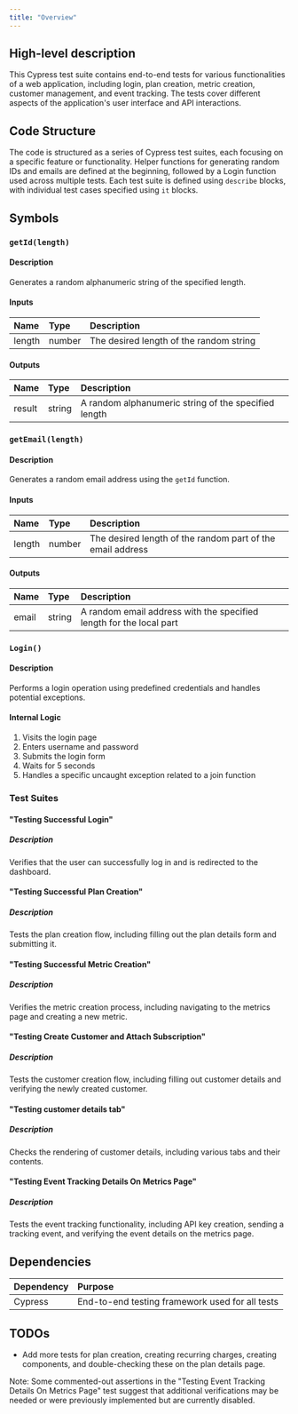 ```yaml
---
title: "Overview"
---
```


## High-level description
This Cypress test suite contains end-to-end tests for various functionalities of a web application, including login, plan creation, metric creation, customer management, and event tracking. The tests cover different aspects of the application's user interface and API interactions.

## Code Structure
The code is structured as a series of Cypress test suites, each focusing on a specific feature or functionality. Helper functions for generating random IDs and emails are defined at the beginning, followed by a Login function used across multiple tests. Each test suite is defined using `describe` blocks, with individual test cases specified using `it` blocks.

## Symbols

### `getId(length)`
#### Description
Generates a random alphanumeric string of the specified length.

#### Inputs
| Name | Type | Description |
|:-----|:-----|:------------|
| length | number | The desired length of the random string |

#### Outputs
| Name | Type | Description |
|:-----|:-----|:------------|
| result | string | A random alphanumeric string of the specified length |

### `getEmail(length)`
#### Description
Generates a random email address using the `getId` function.

#### Inputs
| Name | Type | Description |
|:-----|:-----|:------------|
| length | number | The desired length of the random part of the email address |

#### Outputs
| Name | Type | Description |
|:-----|:-----|:------------|
| email | string | A random email address with the specified length for the local part |

### `Login()`
#### Description
Performs a login operation using predefined credentials and handles potential exceptions.

#### Internal Logic
1. Visits the login page
2. Enters username and password
3. Submits the login form
4. Waits for 5 seconds
5. Handles a specific uncaught exception related to a join function

### Test Suites

#### "Testing Successful Login"
##### Description
Verifies that the user can successfully log in and is redirected to the dashboard.

#### "Testing Successful Plan Creation"
##### Description
Tests the plan creation flow, including filling out the plan details form and submitting it.

#### "Testing Successful Metric Creation"
##### Description
Verifies the metric creation process, including navigating to the metrics page and creating a new metric.

#### "Testing Create Customer and Attach Subscription"
##### Description
Tests the customer creation flow, including filling out customer details and verifying the newly created customer.

#### "Testing customer details tab"
##### Description
Checks the rendering of customer details, including various tabs and their contents.

#### "Testing Event Tracking Details On Metrics Page"
##### Description
Tests the event tracking functionality, including API key creation, sending a tracking event, and verifying the event details on the metrics page.

## Dependencies
| Dependency | Purpose |
|:-----------|:--------|
| Cypress | End-to-end testing framework used for all tests |

## TODOs
- Add more tests for plan creation, creating recurring charges, creating components, and double-checking these on the plan details page.

Note: Some commented-out assertions in the "Testing Event Tracking Details On Metrics Page" test suggest that additional verifications may be needed or were previously implemented but are currently disabled.